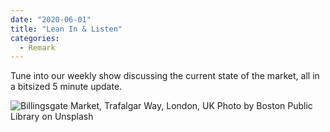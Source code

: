 ---
date: "2020-06-01"
title: "Lean In & Listen"
categories:
  - Remark
---

Tune into our weekly show discussing the current state of the market, all in a bitsized 5 minute update.

 ![Billingsgate Market, Trafalgar Way, London, UK](./market.jpg)
Photo by Boston Public Library on Unsplash